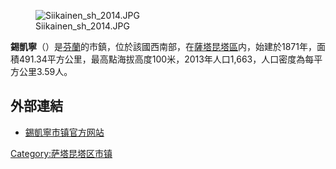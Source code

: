 [[File:Siikainen_sh_2014.JPG|thumb]]

'''錫凱寧'''（{{lang-fi|Siikainen}}）是[[芬蘭|芬蘭]]的市鎮，位於該國西南部，在[[薩塔昆塔區|薩塔昆塔區]]内，始建於1871年，面積491.34平方公里，最高點海拔高度100米，2013年人口1,663，人口密度為每平方公里3.59人。

==外部連結==
{{commonscat|Siikainen}}
*[http://www.siikainen.fi/ 錫凱寧市镇官方网站] {{Wayback|url=http://www.siikainen.fi/ |date=20200320080547 }} {{fi}}

{{Finland-geo-stub}}
[[Category:萨塔昆塔区市镇|Category:萨塔昆塔区市镇]]